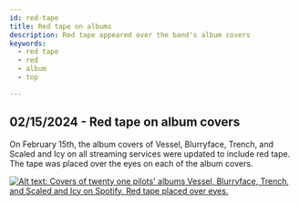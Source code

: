 ```yaml
---
id: red-tape
title: Red tape on albums
description: Red tape appeared over the band's album covers
keywords:
  - red tape
  - red
  - album
  - top

---
```


## 02/15/2024 - Red tape on album covers

On February 15th, the album covers of Vessel, Blurryface, Trench, and Scaled and Icy on all streaming services were updated to include red tape. The tape was placed over the eyes on each of the album covers. 


[![Alt text: Covers of twenty one pilots' albums Vessel, Blurryface, Trench, and Scaled and Icy on Spotify. Red tape placed over eyes. ](./assets/redtape.png)](./assets/redtape.png)

